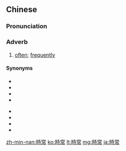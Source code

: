 {{also|时常}}
==Chinese==
{{zh-forms|s=时常}}

===Pronunciation===
{{zh-pron
|m=shícháng
|c=si4 soeng4
|h=pfs=sṳ̀-sòng
|mn=qz,tw,xm:sî-siông/zz:sî-siâng
|cat=adv
}}

===Adverb===
{{zh-adv}}

# {{lb|zh|Intermediate Mandarin}} [[often]]; [[frequently]]

====Synonyms====
{{rel-top|synonyms of 時常}}
* {{zh-l|常常}}
* {{zh-l|多次}}
* {{zh-l|經常}}
* {{zh-l|累次|tr=lěicì}}
{{rel-mid}}
* {{zh-l|屢次三番|tr=lǚcìsānfān}}
* {{zh-l|每每}}
* {{zh-l|時時}}
* {{zh-l|往往}}
{{rel-bottom}}

[[zh-min-nan:時常]]
[[ko:時常]]
[[lt:時常]]
[[mg:時常]]
[[ja:時常]]